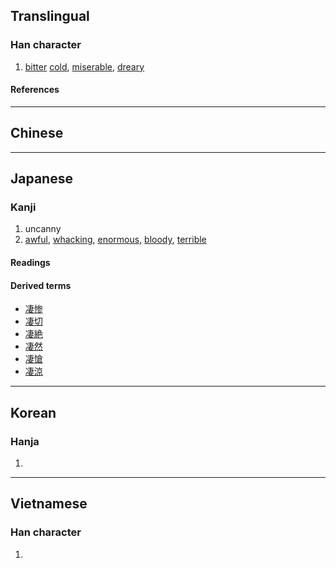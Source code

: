 {{also|淒|悽}}
{{character info/new}}
==Translingual==

===Han character===
{{Han char|rn=15|rad=冫|as=08|sn=10|four=35144|canj=IMJLV|ids=⿰冫妻}}

# [[bitter]] [[cold]], [[miserable]], [[dreary]]

====References====
{{Han ref|kx=0132.330|dkj=01657|dj=0296.220|hdz=10299.010|uh=51C4}}

----

==Chinese==
{{zh-see|淒}}

----

==Japanese==

===Kanji===
{{ja-kanji|grade=|rs=冫08}}

# uncanny
# [[awful]], [[whacking]], [[enormous]], [[bloody]], [[terrible]]

====Readings====
{{ja-readings
|goon=さい
|kanon=せい
|kun=さむ-い, すさ-まじ.い, すご-い, すご-み, すご-む
}}

====Derived terms====
* [[凄惨]]
* [[凄切]]
* [[凄絶]]
* [[凄然]]
* [[凄愴]]
* [[凄涼]]

----

==Korean==

===Hanja===
{{ko-hanja|처}}

# {{rfdef|ko|sort=冫08}}

----

==Vietnamese==

===Han character===
{{vi-readings|reading=[[thê]]|rs=冫08}}

# {{rfdef|vi|sort=冫08}}